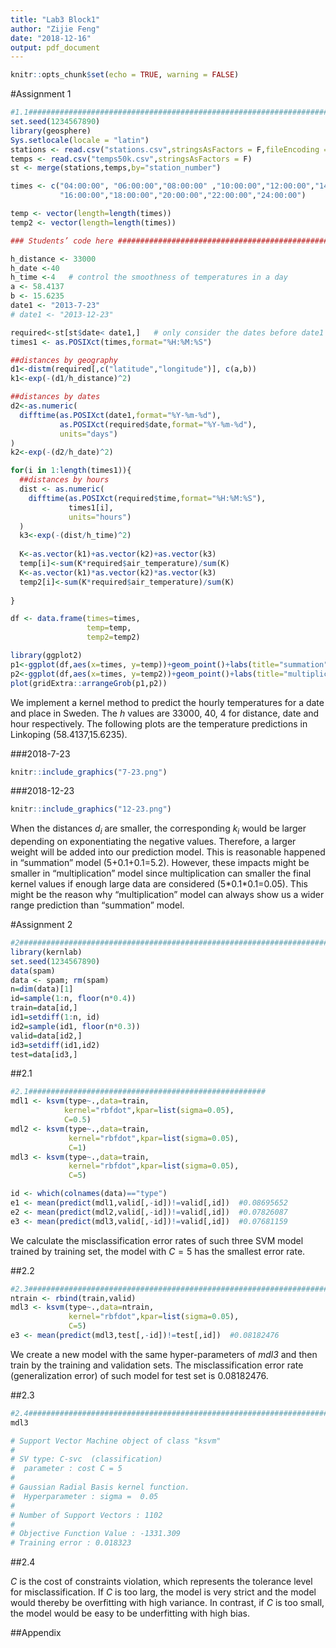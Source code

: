 ```yaml
---
title: "Lab3 Block1"
author: "Zijie Feng"
date: "2018-12-16"
output: pdf_document
---
```


```r
knitr::opts_chunk$set(echo = TRUE, warning = FALSE)
```

#Assignment 1

```r
#1.1########################################################################
set.seed(1234567890)
library(geosphere)
Sys.setlocale(locale = "latin")
stations <- read.csv("stations.csv",stringsAsFactors = F,fileEncoding = "latin1")
temps <- read.csv("temps50k.csv",stringsAsFactors = F)
st <- merge(stations,temps,by="station_number")

times <- c("04:00:00", "06:00:00","08:00:00" ,"10:00:00","12:00:00","14:00:00", 
           "16:00:00","18:00:00","20:00:00","22:00:00","24:00:00")

temp <- vector(length=length(times))
temp2 <- vector(length=length(times))

### Students’ code here ########################################################

h_distance <- 33000
h_date <-40
h_time <-4   # control the smoothness of temperatures in a day
a <- 58.4137 
b <- 15.6235 
date1 <- "2013-7-23"
# date1 <- "2013-12-23"

required<-st[st$date< date1,]   # only consider the dates before date1
times1 <- as.POSIXct(times,format="%H:%M:%S")

##distances by geography
d1<-distm(required[,c("latitude","longitude")], c(a,b))
k1<-exp(-(d1/h_distance)^2)

##distances by dates
d2<-as.numeric(
  difftime(as.POSIXct(date1,format="%Y-%m-%d"),
           as.POSIXct(required$date,format="%Y-%m-%d"),
           units="days")
)
k2<-exp(-(d2/h_date)^2)

for(i in 1:length(times1)){
  ##distances by hours
  dist <- as.numeric(
    difftime(as.POSIXct(required$time,format="%H:%M:%S"),
             times1[i],
             units="hours")
  )
  k3<-exp(-(dist/h_time)^2)
  
  K<-as.vector(k1)+as.vector(k2)+as.vector(k3)
  temp[i]<-sum(K*required$air_temperature)/sum(K)
  K<-as.vector(k1)*as.vector(k2)*as.vector(k3)
  temp2[i]<-sum(K*required$air_temperature)/sum(K)
  
}

df <- data.frame(times=times, 
                 temp=temp,
                 temp2=temp2)

library(ggplot2)
p1<-ggplot(df,aes(x=times, y=temp))+geom_point()+labs(title="summation")
p2<-ggplot(df,aes(x=times, y=temp2))+geom_point()+labs(title="multiplication")
plot(gridExtra::arrangeGrob(p1,p2))
```

We implement a kernel method to predict the hourly temperatures for a date and place in Sweden. The *h* values are 33000, 40, 4 for distance, date and hour respectively. The following plots are the temperature predictions in Linkoping (58.4137,15.6235).

###2018-7-23

```r
knitr::include_graphics("7-23.png")
```

###2018-12-23

```r
knitr::include_graphics("12-23.png")
```

When the distances $d_i$ are smaller, the corresponding $k_i$ would be larger depending on exponentiating the negative values. Therefore, a larger weight will be added into our prediction model. This is reasonable happened in "summation" model (5+0.1+0.1=5.2). However, these impacts might be smaller in "multiplication" model since multiplication can smaller the final kernel values if enough large data are considered (5\*0.1\*0.1=0.05). This might be the reason why "multiplication" model can always show us a wider range prediction than "summation" model.


#Assignment 2

```r
#2########################################################################
library(kernlab)
set.seed(1234567890)
data(spam)
data <- spam; rm(spam)
n=dim(data)[1]
id=sample(1:n, floor(n*0.4))
train=data[id,]
id1=setdiff(1:n, id)
id2=sample(id1, floor(n*0.3))
valid=data[id2,]
id3=setdiff(id1,id2)
test=data[id3,]
```

##2.1

```r
#2.1#####################################################
mdl1 <- ksvm(type~.,data=train,
            kernel="rbfdot",kpar=list(sigma=0.05),
            C=0.5)
mdl2 <- ksvm(type~.,data=train,
             kernel="rbfdot",kpar=list(sigma=0.05),
             C=1)
mdl3 <- ksvm(type~.,data=train,
             kernel="rbfdot",kpar=list(sigma=0.05),
             C=5)

id <- which(colnames(data)=="type")
e1 <- mean(predict(mdl1,valid[,-id])!=valid[,id])  #0.08695652
e2 <- mean(predict(mdl2,valid[,-id])!=valid[,id])  #0.07826087
e3 <- mean(predict(mdl3,valid[,-id])!=valid[,id])  #0.07681159
```

We calculate the misclassification error rates of such three SVM model trained by training set, the model with $C=5$ has the smallest error rate.

##2.2

```r
#2.3###########################################################################
ntrain <- rbind(train,valid)
mdl3 <- ksvm(type~.,data=ntrain,
             kernel="rbfdot",kpar=list(sigma=0.05),
             C=5)
e3 <- mean(predict(mdl3,test[,-id])!=test[,id])  #0.08182476
```

We create a new model with the same hyper-parameters of *mdl3* and then train by the training and validation sets. The misclassification error rate (generalization error) of such model for test set is 0.08182476.

##2.3

```r
#2.4###########################################################################
mdl3

# Support Vector Machine object of class "ksvm" 
# 
# SV type: C-svc  (classification) 
#  parameter : cost C = 5 
# 
# Gaussian Radial Basis kernel function. 
#  Hyperparameter : sigma =  0.05 
# 
# Number of Support Vectors : 1102 
# 
# Objective Function Value : -1331.309 
# Training error : 0.018323 
```

##2.4

$C$ is the cost of constraints violation, which represents the tolerance level for misclassification. If *C* is too larg, the model is very strict and the model would thereby be overfitting with high variance. In contrast, if *C* is too small, the model would be easy to be underfitting with high bias.

\newpage
##Appendix


```r

```